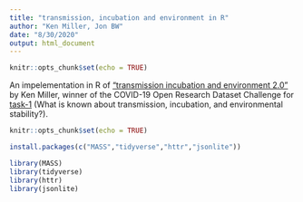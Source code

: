 ```yaml
---
title: "transmission, incubation and environment in R"
author: "Ken Miller, Jon BW"
date: "8/30/2020"
output: html_document
---
```


```r
knitr::opts_chunk$set(echo = TRUE)
```

An impelementation in R of ["transmission incubation and environment 2.0"](https://www.kaggle.com/mlconsult/transmission-incubation-and-environment-2-0/execution#COVID-19-TASK---1-transmission-incubation-environment-2.0) by Ken Miller, winner of the COVID-19 Open Research Dataset Challenge for [task-1](https://www.kaggle.com/allen-institute-for-ai/CORD-19-research-challenge/tasks?taskId=568) (What is known about transmission, incubation, and environmental stability?).

```r
knitr::opts_chunk$set(echo = TRUE)
```

```r
install.packages(c("MASS","tidyverse","httr","jsonlite"))
```

```r
library(MASS)
library(tidyverse)
library(httr)
library(jsonlite)
```
